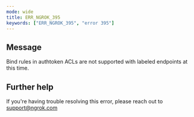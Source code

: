 ```yaml
---
mode: wide
title: ERR_NGROK_395
keywords: ["ERR_NGROK_395", "error 395"]
---
```


## Message

Bind rules in authtoken ACLs are not supported with labeled endpoints at this time.

## Further help

If you're having trouble resolving this error, please reach out to [support@ngrok.com](mailto:support@ngrok.com?subject=Help%20with%20ERR_NGROK_395)
